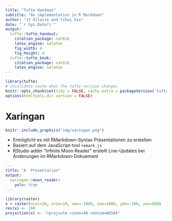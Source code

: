 ---
title: "Tufte Handout"
subtitle: "An implementation in R Markdown"
author: "JJ Allaire and Yihui Xie"
date: "`r Sys.Date()`"
output:
  tufte::tufte_handout:
    citation_package: natbib
    latex_engine: xelatex
    fig_width: 4
    fig_height: 4
  tufte::tufte_book:
    citation_package: natbib
    latex_engine: xelatex
---

```{r setup, include=FALSE}
library(tufte)
# invalidate cache when the tufte version changes
knitr::opts_chunk$set(tidy = FALSE, cache.extra = packageVersion('tufte'))
options(htmltools.dir.version = FALSE)
```

# Xaringan

```{r echo = FALSE, fig.height=1,  fig.margin = TRUE, fig.cap = " "}
knitr::include_graphics("img/xaringan.png")
```

- Ermöglicht es mit  RMarkdown-Syntax Präsentationen zu erstellen
- Basiert auf dem JavaScript-tool `remark.js` 
- RStudio addin "Infinite Moon Reader" erstellt Live-Updates bei Änderungen im RMarkdown-Dokuement

```yaml
---
title: "A  Presentation"
output:
  xaringan::moon_reader:
    yolo: true
---
```


```{r}
library(raster)
x = raster(ncol=36, nrow=18, xmn=-1000, xmx=1000, ymn=-100, ymx=900)
res(x) <- 100
projection(x) <- "+proj=utm +zone=48 +datum=WGS84" 

```

